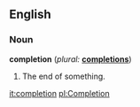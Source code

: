 ==English==

===Noun===
'''completion'''  (''plural:'' '''[[completions]]''')
# The end of something.

[[it:completion]]
[[pl:Completion]]